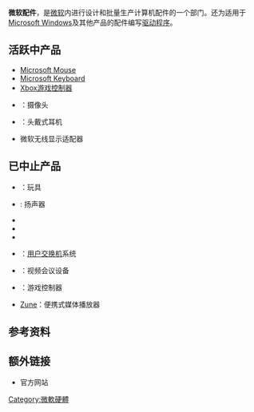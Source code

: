 '''微软配件'''，是[[微软|微软]]内进行设计和批量生产计算机配件的一个部门。还为适用于[[Microsoft_Windows|Microsoft Windows]]及其他产品的配件编写[[驱动程序|驱动程序]]。

== 活跃中产品 ==

* [[IntelliPoint|Microsoft Mouse]]
* [[IntelliType|Microsoft Keyboard]]
* [[Xbox|Xbox游戏控制器]]
* {{tsl|en|Microsoft LifeCam}}：摄像头
* {{tsl|en|Microsoft LifeChat}}：头戴式耳机
* 微软无线显示适配器

== 已中止产品 ==

* {{tsl|en|ActiMates}}：玩具
* {{tsl|en|Digital Sound System 80}}: 扬声器
* {{tsl|en|Microsoft Broadband Networking}}
* {{tsl|en|Microsoft Cordless Phone System}}
* {{tsl|en|Microsoft Fingerprint Reader}}
* {{tsl|en|Microsoft Response Point}}：[[用户交换机|用户交换机]]系统
* {{tsl|en|Microsoft RoundTable}}：视频会议设备
* {{tsl|en|Microsoft SideWinder}}：游戏控制器
* [[Zune|Zune]]：便携式媒体播放器

== 参考资料 ==
{{unreferenced|date=2015年12月}}

== 额外链接 ==
*  {{URL|www.microsoft.com/accessories/en-us}} 官方网站

{{Microsoft}}
[[Category:微軟硬體|Category:微軟硬體]]
{{Hardware-stub}}